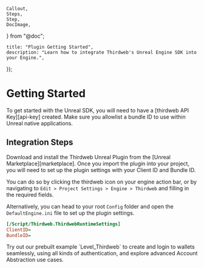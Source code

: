 	Callout,
	Steps,
	Step,
	DocImage,
} from "@doc";

	title: "Plugin Getting Started",
	description: "Learn how to integrate Thirdweb's Unreal Engine SDK into your Engine.",
});

# Getting Started

<Callout variant='info' title="API Key Required">
To get started with the Unreal SDK, you will need to have a [thirdweb API Key][api-key] created. Make sure you
allowlist a bundle ID to use within Unreal native applications.
</Callout>

## Integration Steps

<Steps>

<Step title="Plugin Download" >
Download and install the Thirdweb Unreal Plugin from the [Unreal Marketplace][marketplace].
</Step>

<Step title="Runtime Settings" >
Once you import the plugin into your project, you will need to set up the plugin settings with your Client ID and
Bundle ID.

You can do so by clicking the thirdweb icon on your engine action bar, or by navigating to
`Edit > Project Settings > Engine > Thirdweb` and filling in the required fields.

<DocImage src={unrealSettings} className="w-[800px]" />

Alternatively, you can head to your root `Config` folder and open the `DefaultEngine.ini` file to set up the plugin
settings.

```ini
[/Script/Thirdweb.ThirdwebRuntimeSettings]
ClientID=
BundleID=
```

</Step>

<Step title="Test it!" >
Try out our prebuilt example `Level_Thirdweb` to create and login to wallets seamlessly, using all kinds of
authentication, and explore advanced Account Abstraction use cases.
<DocImage src={unrealLevel} className="w-[800px]" />
</Step>

</Steps>

[api-key]: https://thirdweb.com/create-api-key
[marketplace]: https://www.unrealengine.com/marketplace/en-US/product/f21200c2610146f3888172994448e50d
